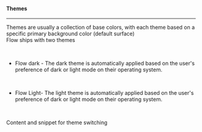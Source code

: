 
<h4 class="margin-tp-36 margin-btm-8">Themes</h4>
<hr class="margin-btm-24" />
<div class="margin-btm-24">
  <p>
    Themes are usually a collection of base colors, with each theme based on a specific primary
    background color (default surface)
    <br />
    Flow ships with two themes
  </p>
  <br />
  <ul>
    <li>
      <p>
        Flow dark - The dark theme is automatically applied based on the user's preference of dark
        or light mode on their operating system.
      </p>
    </li>
    <br />
    <li>
      <p>
        Flow Light- The light theme is automatically applied based on the user's preference of dark
        or light mode on their operating system.
      </p>
    </li>
    <br />
  </ul>
  <p>Content and snippet for theme switching</p>
</div>
